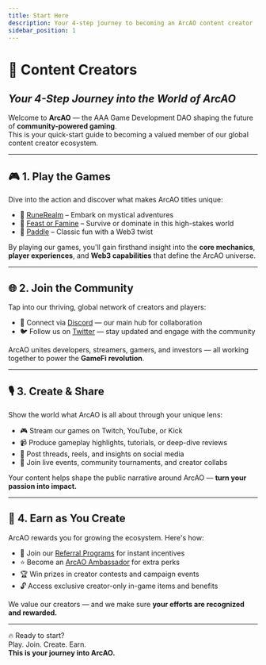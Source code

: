 ```yaml
---
title: Start Here
description: Your 4-step journey to becoming an ArcAO content creator
sidebar_position: 1
---
```


# 🎥 Content Creators  
## *Your 4-Step Journey into the World of ArcAO*

Welcome to **ArcAO** — the AAA Game Development DAO shaping the future of **community-powered gaming**.  
This is your quick-start guide to becoming a valued member of our global content creator ecosystem.

---

## 🎮 1. Play the Games

Dive into the action and discover what makes ArcAO titles unique:

- 🧙 <a href={RUNEREALM.gameSite} target="_blank">RuneRealm</a> – Embark on mystical adventures  
- 🍗 <a href={ARCAO.website} target="_blank">Feast or Famine</a> – Survive or dominate in this high-stakes world  
- 🏓 <a href={ARCAO.website} target="_blank">Paddle</a> – Classic fun with a Web3 twist

By playing our games, you'll gain firsthand insight into the **core mechanics**, **player experiences**, and **Web3 capabilities** that define the ArcAO universe.

---

## 🌐 2. Join the Community

Tap into our thriving, global network of creators and players:

- 💬 Connect via <a href={ARCAO.discord} target="_blank">Discord</a> — our main hub for collaboration  
- 🐦 Follow us on <a href={ARCAO.twitter} target="_blank">Twitter</a> — stay updated and engage with the community

ArcAO unites developers, streamers, gamers, and investors — all working together to power the **GameFi revolution**.

---

## 🎙️ 3. Create & Share

Show the world what ArcAO is all about through your unique lens:

- 🎮 Stream our games on Twitch, YouTube, or Kick  
- 📹 Produce gameplay highlights, tutorials, or deep-dive reviews  
- 🧵 Post threads, reels, and insights on social media  
- 🤝 Join live events, community tournaments, and creator collabs

Your content helps shape the public narrative around ArcAO — **turn your passion into impact.**

---

## 💎 4. Earn as You Create

ArcAO rewards you for growing the ecosystem. Here's how:

- 🎁 Join our [Referral Programs](./referral-programs) for instant incentives  
- ⭐ Become an [ArcAO Ambassador](./ambassador-program) for extra perks  
- 🏆 Win prizes in creator contests and campaign events  
- 🔓 Access exclusive creator-only in-game items and benefits

We value our creators — and we make sure **your efforts are recognized and rewarded.**

---

🔥 Ready to start?  
Play. Join. Create. Earn.  
**This is your journey into ArcAO.**
